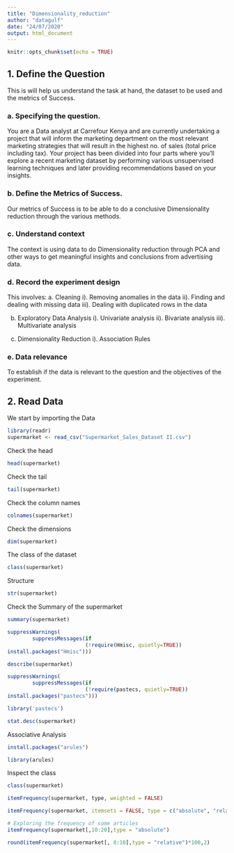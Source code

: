 ---
title: "Dimensionality_reduction"
author: "datagulf"
date: "24/07/2020"
output: html_document
---

```{r setup, include=FALSE}
knitr::opts_chunk$set(echo = TRUE)
```

## 1. Define the Question

This is will help us understand the task at hand, the dataset to be used and the metrics of Success.

### a. Specifying the question.
You are a Data analyst at Carrefour Kenya and are currently undertaking a project that will inform the marketing department on the most relevant marketing strategies that will result in the highest no. of sales (total price including tax). Your project has been divided into four parts where you'll explore a recent marketing dataset by performing various unsupervised learning techniques and later providing recommendations based on your insights.
 
### b. Define the Metrics of Success.
Our metrics of Success is to be able to do a conclusive Dimensionality reduction through the various methods.

### c. Understand context
The context is using data to do Dimensionality reduction through PCA and other ways to get meaningful insights and conclusions from advertising data.

### d. Record the experiment design 
This involves:
a. Cleaning
   i). Removing anomalies in the data
  ii). Finding and dealing with missing data
 iii). Dealing with duplicated rows in the data
 
b. Exploratory Data Analysis
   i). Univariate analysis
  ii). Bivariate analysis
 iii). Multivariate analysis 
 
c. Dimensionality Reduction
   i).  Association Rules
  
### e. Data relevance
To establish if the data is relevant to the question and the objectives of the experiment.

## 2. Read Data
We start by importing the Data
```{r }
library(readr)
supermarket <- read_csv("Supermarket_Sales_Dataset II.csv")

```
Check the head
```{r}
head(supermarket)
```

Check the tail
```{r}
tail(supermarket)
```

Check the column names

```{r}
colnames(supermarket)

```
Check the dimensions
```{r}
dim(supermarket)
```

The class of the dataset
```{r}
class(supermarket)

```
Structure
```{r}
str(supermarket)
```



Check the Summary of the supermarket
```{r}
summary(supermarket)
```


```{r}
suppressWarnings(
        suppressMessages(if
                         (!require(Hmisc, quietly=TRUE))
install.packages("Hmisc")))


```
```{r}
describe(supermarket)

```

```{r}
suppressWarnings(
        suppressMessages(if
                         (!require(pastecs, quietly=TRUE))
install.packages("pastecs")))


```

```{r}
library('pastecs')

``` 


```{r}
stat.desc(supermarket)

``` 
Associative Analysis
```{r}
install.packages("arules")
```

```{r}
library(arules)
```

Inspect the class
```{r}
class(supermarket)
```
```{r}
itemFrequency(supermarket, type, weighted = FALSE)

itemFrequency(supermarket, itemsets = FALSE, type = c("absolute", "relative"))
```


```{r}
# Exploring the frequency of some articles 
itemFrequency(supermarket[,10:20],type = "absolute")


```

```{r}
round(itemFrequency(supermarket[, 8:10],type = "relative")*100,2)
```

```{r}

```


```{r}

```


```{r}

```


```{r}

```

```{r}

```


```{r}

```


```{r}

```


```{r}

```


```{r}

```

```{r}

```


```{r}

```

```{r}

```

```{r}

```

```{r}

```

```{r}

```

```{r}

```


```{r}

```


```{r}

```

```{r}

```



